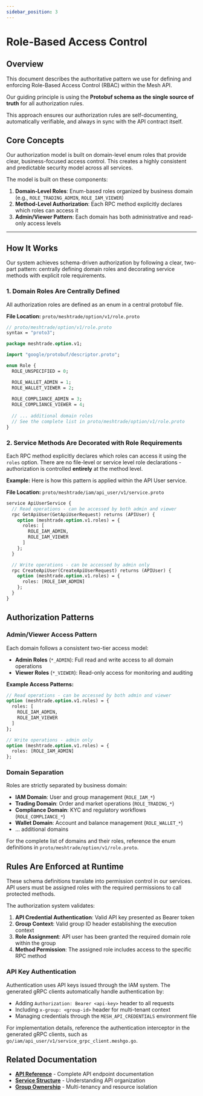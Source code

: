 ```yaml
---
sidebar_position: 3
---
```


# Role-Based Access Control

## Overview

This document describes the authoritative pattern we use for defining and enforcing Role-Based Access Control (RBAC) within the Mesh API.

Our guiding principle is using the **Protobuf schema as the single source of truth** for all authorization rules.

This approach ensures our authorization rules are self-documenting, automatically verifiable, and always in sync with the API contract itself.

## Core Concepts

Our authorization model is built on domain-level enum roles that provide clear, business-focused access control. This creates a highly consistent and predictable security model across all services.

The model is built on these components:

1. **Domain-Level Roles**: Enum-based roles organized by business domain (e.g., `ROLE_TRADING_ADMIN`, `ROLE_IAM_VIEWER`)
2. **Method-Level Authorization**: Each RPC method explicitly declares which roles can access it
3. **Admin/Viewer Pattern**: Each domain has both administrative and read-only access levels

---

## How It Works

Our system achieves schema-driven authorization by following a clear, two-part pattern: centrally defining domain roles and decorating service methods with explicit role requirements.

### 1. Domain Roles Are Centrally Defined

All authorization roles are defined as an enum in a central protobuf file.

**File Location:** `proto/meshtrade/option/v1/role.proto`
```protobuf
// proto/meshtrade/option/v1/role.proto
syntax = "proto3";

package meshtrade.option.v1;

import "google/protobuf/descriptor.proto";

enum Role {
  ROLE_UNSPECIFIED = 0;

  ROLE_WALLET_ADMIN = 1;
  ROLE_WALLET_VIEWER = 2;
  
  ROLE_COMPLIANCE_ADMIN = 3;
  ROLE_COMPLIANCE_VIEWER = 4;
  
  // ... additional domain roles
  // See the complete list in proto/meshtrade/option/v1/role.proto
}
```

### 2. Service Methods Are Decorated with Role Requirements

Each RPC method explicitly declares which roles can access it using the `roles` option. There are no file-level or service level role declarations - authorization is controlled **entirely** at the method level.

**Example:** Here is how this pattern is applied within the API User service.

**File Location:** `proto/meshtrade/iam/api_user/v1/service.proto`
```protobuf
service ApiUserService {
  // Read operations - can be accessed by both admin and viewer
  rpc GetApiUser(GetApiUserRequest) returns (APIUser) {
    option (meshtrade.option.v1.roles) = {
      roles: [
        ROLE_IAM_ADMIN,
        ROLE_IAM_VIEWER
      ]
    };
  }

  // Write operations - can be accessed by admin only
  rpc CreateApiUser(CreateApiUserRequest) returns (APIUser) {
    option (meshtrade.option.v1.roles) = {
      roles: [ROLE_IAM_ADMIN]
    };
  }
}
```

## Authorization Patterns

### Admin/Viewer Access Pattern

Each domain follows a consistent two-tier access model:

- **Admin Roles** (`*_ADMIN`): Full read and write access to all domain operations
- **Viewer Roles** (`*_VIEWER`): Read-only access for monitoring and auditing

**Example Access Patterns:**
```protobuf
// Read operations - can be accessed by both admin and viewer
option (meshtrade.option.v1.roles) = {
  roles: [
    ROLE_IAM_ADMIN,
    ROLE_IAM_VIEWER
  ]
};

// Write operations - admin only
option (meshtrade.option.v1.roles) = {
  roles: [ROLE_IAM_ADMIN]
};
```

### Domain Separation

Roles are strictly separated by business domain:

- **IAM Domain**: User and group management (`ROLE_IAM_*`)
- **Trading Domain**: Order and market operations (`ROLE_TRADING_*`)
- **Compliance Domain**: KYC and regulatory workflows (`ROLE_COMPLIANCE_*`)
- **Wallet Domain**: Account and balance management (`ROLE_WALLET_*`)
- ... additional domains

For the complete list of domains and their roles, reference the enum definitions in `proto/meshtrade/option/v1/role.proto`.

## Rules Are Enforced at Runtime

These schema definitions translate into permission control in our services. API users must be assigned roles with the required permissions to call protected methods.

The authorization system validates:
1. **API Credential Authentication**: Valid API key presented as Bearer token
2. **Group Context**: Valid group ID header establishing the execution context
3. **Role Assignment**: API user has been granted the required domain role within the group
4. **Method Permission**: The assigned role includes access to the specific RPC method

### API Key Authentication

Authentication uses API keys issued through the IAM system. The generated gRPC clients automatically handle authentication by:

- Adding `Authorization: Bearer <api-key>` header to all requests
- Including `x-group: <group-id>` header for multi-tenant context
- Managing credentials through the `MESH_API_CREDENTIALS` environment file

For implementation details, reference the authentication interceptor in the generated gRPC clients, such as `go/iam/api_user/v1/service_grpc_client.meshgo.go`.

## Related Documentation

- **[API Reference](../api-reference/)** - Complete API endpoint documentation  
- **[Service Structure](./service-structure)** - Understanding API organization
- **[Group Ownership](./group-ownership)** - Multi-tenancy and resource isolation